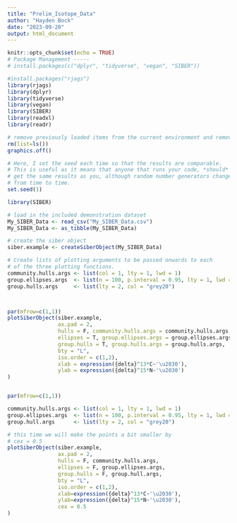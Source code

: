 ```yaml
---
title: "Prelim_Isotope_Data"
author: "Hayden Bock"
date: "2023-09-20"
output: html_document
---
```


```r
knitr::opts_chunk$set(echo = TRUE)
# Package Management -----
# install.packages(c("dplyr", "tidyverse", "vegan", "SIBER"))

#install.packages("rjags")
library(rjags)
library(dplyr)
library(tidyverse)
library(vegan)
library(SIBER)
library(readxl)
library(readr)

```



```r
# remove previously loaded items from the current environment and remove previous graphics.
rm(list=ls())
graphics.off()

# Here, I set the seed each time so that the results are comparable. 
# This is useful as it means that anyone that runs your code, *should*
# get the same results as you, although random number generators change 
# from time to time.
set.seed(1)

library(SIBER)

# load in the included demonstration dataset
My_SIBER_Data <- read_csv("My_SIBER_Data.csv")
My_SIBER_Data <- as_tibble(My_SIBER_Data)

# create the siber object
siber.example <- createSiberObject(My_SIBER_Data)
```

```r
# Create lists of plotting arguments to be passed onwards to each 
# of the three plotting functions.
community.hulls.args <- list(col = 1, lty = 1, lwd = 1)  
group.ellipses.args  <- list(n = 100, p.interval = 0.95, lty = 1, lwd = 2)
group.hulls.args     <- list(lty = 2, col = "grey20")



par(mfrow=c(1,1))
plotSiberObject(siber.example,
                ax.pad = 2, 
                hulls = F, community.hulls.args = community.hulls.args, 
                ellipses = T, group.ellipses.args = group.ellipses.args,
                group.hulls = T, group.hulls.args = group.hulls.args,
                bty = "L",
                iso.order = c(1,2),
                xlab = expression({delta}^13*C~'\u2030'),
                ylab = expression({delta}^15*N~'\u2030')
)


par(mfrow=c(1,1))

community.hulls.args <- list(col = 1, lty = 1, lwd = 1)
group.ellipses.args  <- list(n = 100, p.interval = 0.95, lty = 1, lwd = 2)
group.hull.args      <- list(lty = 2, col = "grey20")

# this time we will make the points a bit smaller by 
# cex = 0.5
plotSiberObject(siber.example,
                ax.pad = 2, 
                hulls = F, community.hulls.args, 
                ellipses = F, group.ellipses.args,
                group.hulls = F, group.hull.args,
                bty = "L",
                iso.order = c(1,2),
                xlab=expression({delta}^13*C~'\u2030'),
                ylab=expression({delta}^15*N~'\u2030'),
                cex = 0.5
)

```

```r

```

